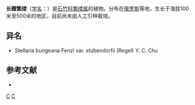 {{Speciesbox
| taxon = Stellaria(植物) bungeana
| image = Stellaria bungeana 4487.jpg
| binomial_authority = Fenzl
| subdivision_ranks =[[变种|变种]]
| subdivision =
* 长瓣繁缕 ''S. b.'' var. ''bungeana''
* [[林繁缕|林繁缕]] ''S. b.'' var. ''stubendorfii''
}}

'''长瓣繁缕'''（[[学名|学名]]：{{lang|la|''Stellaria bungeana''}}）是[[石竹科|石竹科]][[繁缕属|繁缕属]]的植物。分布在[[俄罗斯|俄罗斯]]等地，生长于海拔100米至500米的地区，目前尚未由人工引种栽培。

== 异名 ==
* Stellaria bungeana Fenzl var. stubendorfii (Regel) Y. C. Chu

== 参考文献 ==
<div class="references-small">
* {{cite web| url =http://www.bioinfo.cn/db05/KmzwSpecies.php?action=view&id=2798| title =长瓣繁缕（原变种）| work =《中国高等植物数据库全库》| publisher =中国科学院微生物研究所| author =昆明植物研究所| accessdate =2009-02-23| deadurl =yes| archiveurl =https://web.archive.org/web/20160305071008/http://www.bioinfo.cn/db05/KmzwSpecies.php?action=view&id=2798| archivedate =2016-03-05}}
</div>

{{taxonbar}}

[[Category:繁缕属|C]]
[[Category:俄羅斯植物|C]]
